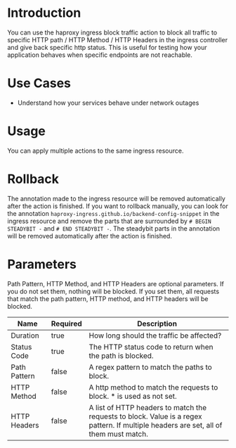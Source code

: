 # Introduction

You can use the haproxy ingress block traffic action to block all traffic to specific HTTP path / HTTP Method / HTTP Headers in the ingress controller and give back specific http status. This is useful for testing how your application behaves when specific endpoints are not reachable.

# Use Cases

* Understand how your services behave under network outages

# Usage

You can apply multiple actions to the same ingress resource.

# Rollback

The annotation made to the ingress resource will be removed automatically after the action is finished. If you want to rollback manually, you can look for the annotation `haproxy-ingress.github.io/backend-config-snippet` in the ingress resource and remove the parts that are surrounded by `# BEGIN STEADYBIT -` and `# END STEADYBIT -`. The steadybit parts in the annotation will be removed automatically after the action is finished.

# Parameters

Path Pattern, HTTP Method, and HTTP Headers are optional parameters. If you do not set them, nothing will be blocked. If you set them, all requests that match the path pattern, HTTP method, and HTTP headers will be blocked.

| Name         | Required | Description                                                                                                                           |
|--------------|----------|---------------------------------------------------------------------------------------------------------------------------------------|
| Duration     | true     | How long should the traffic be affected?                                                                                              |
| Status Code  | true     | The HTTP status code to return when the path is blocked.                                                                              |
| Path Pattern | false    | A regex pattern to match the paths to block.                                                                                          |
| HTTP Method  | false    | A http method to match the requests to block. * is used as not set.                                                                   |
| HTTP Headers | false    | A list of HTTP headers to match the requests to block. Value is a regex pattern. If multiple headers are set, all of them must match. |

